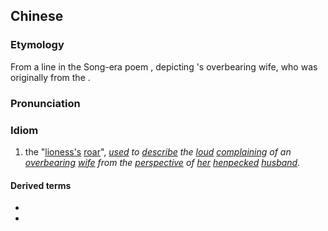 {{also|河东狮吼}}
==Chinese==
{{zh-forms|s=河东狮吼|type=211}}
{{wikipedia|lang=zh}}

===Etymology===
From a line in the Song-era poem {{lang|zh|《寄吳德仁兼簡陳季常》}}, depicting {{w|zh:陳慥|Chen Zao}}'s overbearing wife, who was originally from the {{w|Hedong Commandery}}.

===Pronunciation===
{{zh-pron
|m=hédōng-shīhǒu
|c=ho4 dung1 si1 hau3,ho4 dung1 si1 hau2,ho4 dung1 si1 haau1
|cat=cy
}}

===Idiom===
{{zh-idiom}}

# the "[[lioness]][[-'s|'s]] [[roar]]", ''[[use]]d to [[describe]] the [[loud]] [[complain]]ing of an [[overbearing]] [[wife]] from the [[perspective]] of [[her]] [[henpecked]] [[husband]].''

====Derived terms====
* {{zh-l|河東獅}}
* {{zh-l|河東獅子}}